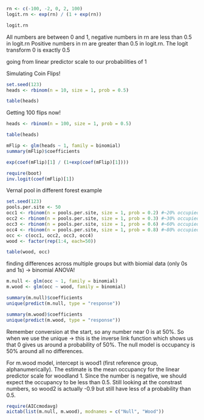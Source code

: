 ```r
rn <- c(-100, -2, 0, 2, 100)
logit.rn <- exp(rn) / (1 + exp(rn))

logit.rn
```

All numbers are between 0 and 1, negative numbers in rn are less than 0.5 in logit.rn
Positive numbers in rn are greater than 0.5 in logit.rn. The logit transform 0 is exactly 0.5

going from linear predictor scale to our probabilities of 1


Simulating Coin Flips!
```r
set.seed(123)
heads <- rbinom(n = 10, size = 1, prob = 0.5)

table(heads)
```

Getting 100 flips now!

```r
heads <- rbinom(n = 100, size = 1, prob = 0.5)

table(heads)
```

```r
mFlip <- glm(heads ~ 1, family = binomial)
summary(mFlip)$coefficients
```

```r
exp(coef(mFlip)[1] / (1+exp(coef(mFlip)[1])))

require(boot)
inv.logit(coef(mFlip)[1])
```

Vernal pool in different forest example
```r
set.seed(123)
pools.per.site <- 50
occ1 <- rbinom(n = pools.per.site, size = 1, prob = 0.2) #~20% occupied
occ2 <- rbinom(n = pools.per.site, size = 1, prob = 0.3) #~30% occupied
occ3 <- rbinom(n = pools.per.site, size = 1, prob = 0.6) #~60% occupied
occ4 <- rbinom(n = pools.per.site, size = 1, prob = 0.8) #~80% occupied
occ <- c(occ1, occ2, occ3, occ4)
wood <- factor(rep(1:4, each=50))

table(wood, occ)
```

finding differences across multiple groups but with biomial data (only 0s and 1s) -> binomial ANOVA!

```r
m.null <- glm(occ ~ 1, family = binomial)
m.wood <- glm(occ ~ wood, family = binomial)

summary(m.null)$coefficients
unique(predict(m.null, type = "response"))

summary(m.wood)$coefficients
unique(predict(m.wood, type = "response"))
```

Remember conversion at the start, so any number near 0 is at 50%. So when we use the unique -> this is the inverse link function which shows us that 0 gives us around a probability of 50%. The null model is occupancy is 50% around all no differences. 

For m.wood model, intercept is wood1 (first reference group, alphanumerically). The estimate is the mean occupancy for the linear predictor scale for woodland 1. Since the number is negative, we should expect the occupancy to be less than 0.5. Still looking at the constrast numbers, so wood2 is actually -0.9 but still have less of a probability than 0.5. 

```r
require(AICcmodavg)
aictab(list(m.null, m.wood), modnames = c("Null", "Wood"))
```